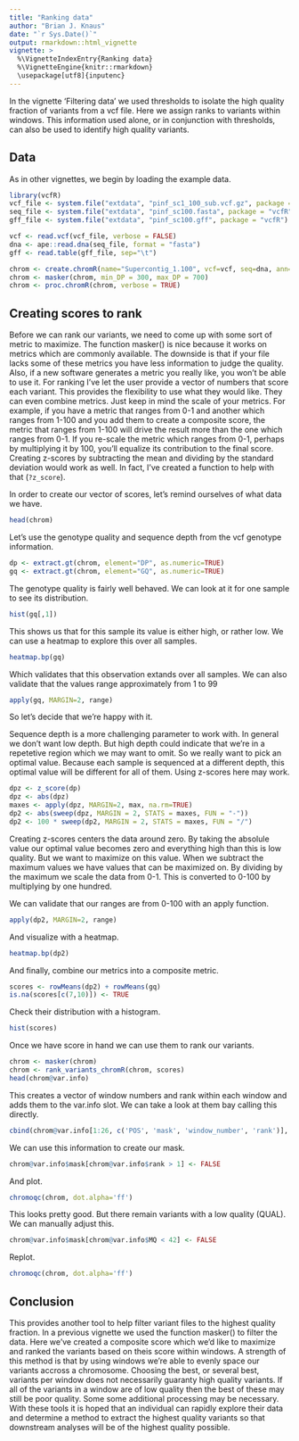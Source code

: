 ```yaml
---
title: "Ranking data"
author: "Brian J. Knaus"
date: "`r Sys.Date()`"
output: rmarkdown::html_vignette
vignette: >
  %\VignetteIndexEntry{Ranking data}
  %\VignetteEngine{knitr::rmarkdown}
  \usepackage[utf8]{inputenc}
---
```



In the vignette 'Filtering data' we used thresholds to isolate the high quality fraction of variants from a vcf file.
Here we assign ranks to variants within windows.
This information used alone, or in conjunction with thresholds, can also be used to identify high quality variants.


## Data

As in other vignettes, we begin by loading the example data.

```r
library(vcfR)
vcf_file <- system.file("extdata", "pinf_sc1_100_sub.vcf.gz", package = "vcfR")
seq_file <- system.file("extdata", "pinf_sc100.fasta", package = "vcfR")
gff_file <- system.file("extdata", "pinf_sc100.gff", package = "vcfR")

vcf <- read.vcf(vcf_file, verbose = FALSE)
dna <- ape::read.dna(seq_file, format = "fasta")
gff <- read.table(gff_file, sep="\t")

chrom <- create.chromR(name="Supercontig_1.100", vcf=vcf, seq=dna, ann=gff, verbose=TRUE)
chrom <- masker(chrom, min_DP = 300, max_DP = 700)
chrom <- proc.chromR(chrom, verbose = TRUE)

```


## Creating scores to rank


Before we can rank our variants, we need to come up with some sort of metric to maximize.
The function masker() is nice because it works on metrics which are commonly available.
The downside is that if your file lacks some of these metrics you have less information to judge the quality.
Also, if a new software generates a metric you really like, you won't be able to use it.
For ranking I've let the user provide a vector of numbers that score each variant.
This provides the flexibility to use what they would like.
They can even combine metrics.
Just keep in mind the scale of your metrics.
For example, if you have a metric that ranges from 0-1 and another which ranges from 1-100 and you add them to create a composite score, the metric that ranges from 1-100 will drive the result more than the one which ranges from 0-1.
If you re-scale the metric which ranges from 0-1, perhaps by multiplying it by 100, you'll equalize its contribution to the final score.
Creating z-scores by subtracting the mean and dividing by the standard deviation would work as well.
In fact, I've created a function to help with that (`?z_score`).


In order to create our vector of scores, let's remind ourselves of what data we have.


```r
head(chrom)
```



Let's use the genotype quality and sequence depth from the vcf genotype information.


```r
dp <- extract.gt(chrom, element="DP", as.numeric=TRUE)
gq <- extract.gt(chrom, element="GQ", as.numeric=TRUE)
```


The genotype quality is fairly well behaved.
We can look at it for one sample to see its distribution.


```r
hist(gq[,1])
```


This shows us that for this sample its value is either high, or rather low.
We can use a heatmap to explore this over all samples.


```r
heatmap.bp(gq)
```


Which validates that this observation extands over all samples.
We can also validate that the values range approximately from 1 to 99 


```r
apply(gq, MARGIN=2, range)
```


So let's decide that we're happy with it.


Sequence depth is a more challenging parameter to work with.
In general we don't want low depth.
But high depth could indicate that we're in a repetetive region which we may want to omit.
So we really want to pick an optimal value.
Because each sample is sequenced at a different depth, this optimal value will be different for all of them.
Using z-scores here may work.


```r
dpz <- z_score(dp)
dpz <- abs(dpz)
maxes <- apply(dpz, MARGIN=2, max, na.rm=TRUE)
dp2 <- abs(sweep(dpz, MARGIN = 2, STATS = maxes, FUN = "-"))
dp2 <- 100 * sweep(dp2, MARGIN = 2, STATS = maxes, FUN = "/")
```


Creating z-scores centers the data around zero.
By taking the absolule value our optimal value becomes zero and everything high than this is low quality.
But we want to maximize on this value.
When we subtract the maximum values we have values that can be maximized on.
By dividing by the maximum we scale the data from 0-1.
This is converted to 0-100 by multiplying by one hundred.


We can validate that our ranges are from 0-100 with an apply function.


```r
apply(dp2, MARGIN=2, range)
```


And visualize with a heatmap.


```r
heatmap.bp(dp2)
```


And finally, combine our metrics into a composite metric.


```r
scores <- rowMeans(dp2) + rowMeans(gq)
is.na(scores[c(7,10)]) <- TRUE
```


Check their distribution with a histogram.


```r
hist(scores)
```


Once we have score in hand we can use them to rank our variants.


```r
chrom <- masker(chrom)
chrom <- rank_variants_chromR(chrom, scores)
head(chrom@var.info)
```



This creates a vector of window numbers and rank within each window and adds them to the var.info slot.
We can take a look at them bay calling this directly.


```r
cbind(chrom@var.info[1:26, c('POS', 'mask', 'window_number', 'rank')], scores[1:26])
```


We can use this information to create our mask.


```r
chrom@var.info$mask[chrom@var.info$rank > 1] <- FALSE
```


And plot.


```r
chromoqc(chrom, dot.alpha='ff')
```



This looks pretty good.
But there remain variants with a low quality (QUAL).
We can manually adjust this.



```r
chrom@var.info$mask[chrom@var.info$MQ < 42] <- FALSE
```


Replot.


```r
chromoqc(chrom, dot.alpha='ff')
```



## Conclusion


This provides another tool to help filter variant files to the highest quality fraction.
In a previous vignette we used the function masker() to filter the data.
Here we've created a composite score which we'd like to maximize and ranked the variants based on theis score within windows.
A strength of this method is that by using windows we're able to evenly space our variants accross a chromosome.
Choosing the best, or several best, variants per window does not necessarily guaranty high quality variants.
If all of the variants in a window are of low quality then the best of these may still be poor quality.
Some some additional processing may be necessary.
With these tools it is hoped that an individual can rapidly explore their data and determine a method to extract the highest quality variants so that downstream analyses will be of the highest quality possible.









